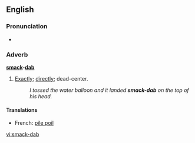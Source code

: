 ==English==

===Pronunciation===
*{{audio|en-us-smack-dab.ogg|Audio (US)}}

===Adverb===
'''[[smack]]-[[dab]]'''
#{{slang}} [[exactly|Exactly]]; [[directly]]; dead-center.
#:''I tossed the water balloon and it landed '''smack-dab''' on the top of his head.''

====Translations====
*French: [[pile poil]]

[[vi:smack-dab]]